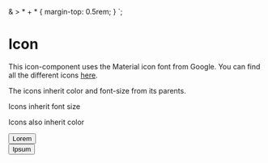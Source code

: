 
<Meta title="Global|Icon" component={Icon} />

  & > * + * {
    margin-top: 0.5rem;
  }
`;

# Icon

This icon-component uses the Material icon font from Google. You can find all the different icons [here](https://material.io/resources/icons/?style=two-tone).

The icons inherit color and font-size from its parents.

<Preview>
  <Story name="All">
    <ExampleIconContainer>
      <p style={{ fontSize: '24px' }}>
        Icons inherit
        <Icon name="whatshot" />
        font size
      </p>
      <p style={{ color: 'green' }}>
        <Icon name="lock" />
        Icons also inherit color
      </p>
      <Button>
        <Icon name="favorite" /> Lorem
      </Button>
      <br />
      <Button color="danger" variant="outline">
        <Icon name="warning" /> Ipsum
      </Button>
    </ExampleIconContainer>
  </Story>
</Preview>

<Props of={Icon} />
